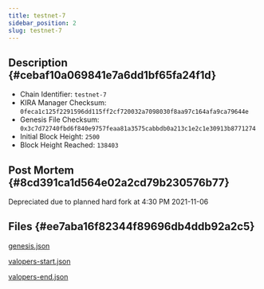 ```yaml
---
title: testnet-7
sidebar_position: 2
slug: testnet-7
---
```





## Description {#cebaf10a069841e7a6dd1bf65fa24f1d}

- Chain Identifier: `testnet-7`
- KIRA Manager Checksum: `0feca1c125f2291596dd115ff2cf720032a7098030f8aa97c164afa9ca79644e`
- Genesis File Checksum: `0x3c7d72740fbd6f840e9757feaa81a3575cabbdb0a213c1e2c1e30913b8771274`
- Initial Block Height: `2500`
- Block Height Reached: `138403`

## Post Mortem {#8cd391ca1d564e02a2cd79b230576b77}


Depreciated due to planned hard fork at 4:30 PM 2021-11-06


## Files {#ee7aba16f82344f89696db4ddb92a2c5}


[genesis.json](https://prod-files-secure.s3.us-west-2.amazonaws.com/9b5bfc45-bdb5-4b46-80e6-aabe3cae64d0/17bed8fb-535a-4ca0-9857-5f84c5ded601/genesis.json?X-Amz-Algorithm=AWS4-HMAC-SHA256&X-Amz-Content-Sha256=UNSIGNED-PAYLOAD&X-Amz-Credential=AKIAT73L2G45HZZMZUHI%2F20241001%2Fus-west-2%2Fs3%2Faws4_request&X-Amz-Date=20241001T071423Z&X-Amz-Expires=3600&X-Amz-Signature=538b9872d393e6c8c0a9dc88748ac4de0bc620ca348d9fb90fc57e141cf31dad&X-Amz-SignedHeaders=host&x-id=GetObject)


[valopers-start.json](https://prod-files-secure.s3.us-west-2.amazonaws.com/9b5bfc45-bdb5-4b46-80e6-aabe3cae64d0/6a471bbe-3e59-4937-93c9-9b9d8e7f4ed8/valopers-start.json?X-Amz-Algorithm=AWS4-HMAC-SHA256&X-Amz-Content-Sha256=UNSIGNED-PAYLOAD&X-Amz-Credential=AKIAT73L2G45HZZMZUHI%2F20241001%2Fus-west-2%2Fs3%2Faws4_request&X-Amz-Date=20241001T071423Z&X-Amz-Expires=3600&X-Amz-Signature=3f6e4c6014eaf196075afa40a4be36c4b4b40f2254bf30f1c30fc2b0fffa0240&X-Amz-SignedHeaders=host&x-id=GetObject)


[valopers-end.json](https://prod-files-secure.s3.us-west-2.amazonaws.com/9b5bfc45-bdb5-4b46-80e6-aabe3cae64d0/9b9298f5-cbf4-4bec-899c-3eaec5278535/valopers-end.json?X-Amz-Algorithm=AWS4-HMAC-SHA256&X-Amz-Content-Sha256=UNSIGNED-PAYLOAD&X-Amz-Credential=AKIAT73L2G45HZZMZUHI%2F20241001%2Fus-west-2%2Fs3%2Faws4_request&X-Amz-Date=20241001T071423Z&X-Amz-Expires=3600&X-Amz-Signature=6cb9b6a5be3fbf5fffa59d97cba1a582752aa42b1772b7c8ee7f8a447cfc7bdb&X-Amz-SignedHeaders=host&x-id=GetObject)

